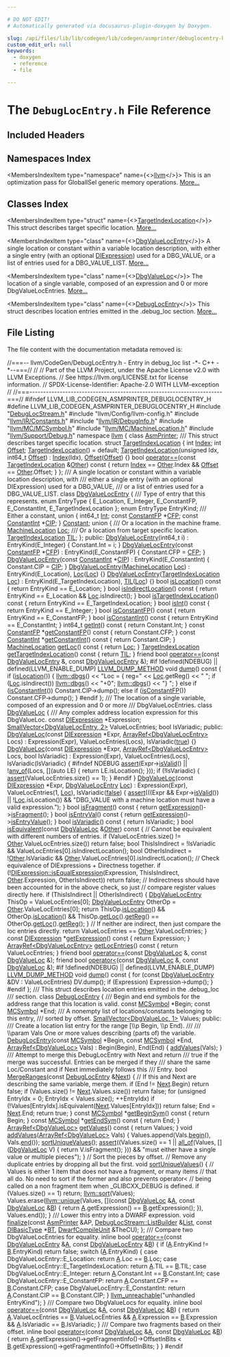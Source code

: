 ```yaml
---

# DO NOT EDIT!
# Automatically generated via docusaurus-plugin-doxygen by Doxygen.

slug: /api/files/lib/lib/codegen/lib/codegen/asmprinter/debuglocentry-h
custom_edit_url: null
keywords:
  - doxygen
  - reference
  - file

---
```





# The `DebugLocEntry.h` File Reference

<DoxygenPage pluginConfig={pluginConfig}>



## Included Headers

<IncludesList>
<IncludesListItem
  filePath="DebugLocStream.h"
  permalink="/docs/api/files/lib/lib/codegen/lib/codegen/asmprinter/debuglocstream-h"
  isLocal="true" />
<IncludesListItem
  filePath="llvm/Config/llvm-config.h"
  permalink=""
  isLocal="true" />
<IncludesListItem
  filePath="llvm/IR/Constants.h"
  permalink="/docs/api/files/include/include/llvm/include/llvm/ir/constants-h"
  isLocal="true" />
<IncludesListItem
  filePath="llvm/IR/DebugInfo.h"
  permalink="/docs/api/files/include/include/llvm/include/llvm/ir/debuginfo-h"
  isLocal="true" />
<IncludesListItem
  filePath="llvm/MC/MCSymbol.h"
  permalink="/docs/api/files/include/include/llvm/include/llvm/mc/mcsymbol-h"
  isLocal="true" />
<IncludesListItem
  filePath="llvm/MC/MachineLocation.h"
  permalink="/docs/api/files/include/include/llvm/include/llvm/mc/machinelocation-h"
  isLocal="true" />
<IncludesListItem
  filePath="llvm/Support/Debug.h"
  permalink="/docs/api/files/include/include/llvm/include/llvm/support/debug-h"
  isLocal="true" />
</IncludesList>

## Namespaces Index

<MembersIndex>

<MembersIndexItem
  type="namespace"
  name={<><a href="/docs/api/namespaces/llvm">llvm</a></>}>
This is an optimization pass for GlobalISel generic memory operations. <a href="/docs/api/namespaces/llvm/#details">More...</a>
</MembersIndexItem>

</MembersIndex>

## Classes Index

<MembersIndex>

<MembersIndexItem
  type="struct"
  name={<><a href="/docs/api/structs/llvm/targetindexlocation">TargetIndexLocation</a></>}>
This struct describes target specific location. <a href="/docs/api/structs/llvm/targetindexlocation/#details">More...</a>
</MembersIndexItem>

<MembersIndexItem
  type="class"
  name={<><a href="/docs/api/classes/llvm/dbgvaluelocentry">DbgValueLocEntry</a></>}>
A single location or constant within a variable location description, with either a single entry (with an optional <a href="/docs/api/classes/llvm/diexpression">DIExpression</a>) used for a DBG&#95;VALUE, or a list of entries used for a DBG&#95;VALUE&#95;LIST. <a href="/docs/api/classes/llvm/dbgvaluelocentry/#details">More...</a>
</MembersIndexItem>

<MembersIndexItem
  type="class"
  name={<><a href="/docs/api/classes/llvm/dbgvalueloc">DbgValueLoc</a></>}>
The location of a single variable, composed of an expression and 0 or more DbgValueLocEntries. <a href="/docs/api/classes/llvm/dbgvalueloc/#details">More...</a>
</MembersIndexItem>

<MembersIndexItem
  type="class"
  name={<><a href="/docs/api/classes/llvm/debuglocentry">DebugLocEntry</a></>}>
This struct describes location entries emitted in the .debug&#95;loc section. <a href="/docs/api/classes/llvm/debuglocentry/#details">More...</a>
</MembersIndexItem>

</MembersIndex>


## File Listing

The file content with the documentation metadata removed is:

<ProgramListing>

<Link id="l00001" /><CodeLine lineNumber="1"><span class="doxyHighlightComment">//===-- llvm/CodeGen/DebugLocEntry.h - Entry in debug&#95;loc list -&#42;- C++ -&#42;--===//</span></CodeLine>
<Link id="l00002" /><CodeLine lineNumber="2"><span class="doxyHighlightComment">//</span></CodeLine>
<Link id="l00003" /><CodeLine lineNumber="3"><span class="doxyHighlightComment">// Part of the LLVM Project, under the Apache License v2.0 with LLVM Exceptions.</span></CodeLine>
<Link id="l00004" /><CodeLine lineNumber="4"><span class="doxyHighlightComment">// See https://llvm.org/LICENSE.txt for license information.</span></CodeLine>
<Link id="l00005" /><CodeLine lineNumber="5"><span class="doxyHighlightComment">// SPDX-License-Identifier: Apache-2.0 WITH LLVM-exception</span></CodeLine>
<Link id="l00006" /><CodeLine lineNumber="6"><span class="doxyHighlightComment">//</span></CodeLine>
<Link id="l00007" /><CodeLine lineNumber="7"><span class="doxyHighlightComment">//===----------------------------------------------------------------------===//</span></CodeLine>
<Link id="l00008" /><CodeLine lineNumber="8"></CodeLine>
<Link id="l00009" /><CodeLine lineNumber="9"><span class="doxyHighlightPreprocessor">#ifndef LLVM&#95;LIB&#95;CODEGEN&#95;ASMPRINTER&#95;DEBUGLOCENTRY&#95;H</span></CodeLine>
<Link id="l00010" /><CodeLine lineNumber="10"><span class="doxyHighlightPreprocessor">#define LLVM&#95;LIB&#95;CODEGEN&#95;ASMPRINTER&#95;DEBUGLOCENTRY&#95;H</span></CodeLine>
<Link id="l00011" /><CodeLine lineNumber="11"></CodeLine>
<Link id="l00012" /><CodeLine lineNumber="12"><span class="doxyHighlightPreprocessor">#include &quot;<a href="/docs/api/files/lib/lib/codegen/lib/codegen/asmprinter/debuglocstream-h">DebugLocStream.h</a>&quot;</span></CodeLine>
<Link id="l00013" /><CodeLine lineNumber="13"><span class="doxyHighlightPreprocessor">#include &quot;llvm/Config/llvm-config.h&quot;</span></CodeLine>
<Link id="l00014" /><CodeLine lineNumber="14"><span class="doxyHighlightPreprocessor">#include &quot;<a href="/docs/api/files/include/include/llvm/include/llvm/ir/constants-h">llvm/IR/Constants.h</a>&quot;</span></CodeLine>
<Link id="l00015" /><CodeLine lineNumber="15"><span class="doxyHighlightPreprocessor">#include &quot;<a href="/docs/api/files/include/include/llvm/include/llvm/ir/debuginfo-h">llvm/IR/DebugInfo.h</a>&quot;</span></CodeLine>
<Link id="l00016" /><CodeLine lineNumber="16"><span class="doxyHighlightPreprocessor">#include &quot;<a href="/docs/api/files/include/include/llvm/include/llvm/mc/mcsymbol-h">llvm/MC/MCSymbol.h</a>&quot;</span></CodeLine>
<Link id="l00017" /><CodeLine lineNumber="17"><span class="doxyHighlightPreprocessor">#include &quot;<a href="/docs/api/files/include/include/llvm/include/llvm/mc/machinelocation-h">llvm/MC/MachineLocation.h</a>&quot;</span></CodeLine>
<Link id="l00018" /><CodeLine lineNumber="18"><span class="doxyHighlightPreprocessor">#include &quot;<a href="/docs/api/files/include/include/llvm/include/llvm/support/debug-h">llvm/Support/Debug.h</a>&quot;</span></CodeLine>
<Link id="l00019" /><CodeLine lineNumber="19"></CodeLine>
<Link id="l00020" /><CodeLine lineNumber="20"><span class="doxyHighlightKeyword">namespace </span><span class="doxyHighlight"><a href="/docs/api/namespaces/llvm">llvm</a> &#123;</span></CodeLine>
<Link id="l00021" /><CodeLine lineNumber="21"><span class="doxyHighlightKeyword">class </span><span class="doxyHighlight"><a href="/docs/api/classes/llvm/asmprinter">AsmPrinter</a>;</span></CodeLine>
<Link id="l00022" /><CodeLine lineNumber="22"></CodeLine>
<Link id="l00023" /><CodeLine lineNumber="23"><span class="doxyHighlightComment">/// This struct describes target specific location.</span></CodeLine>
<Link id="l00024" /><CodeLine lineNumber="24" lineLink="/docs/api/structs/llvm/targetindexlocation"><span class="doxyHighlightKeyword">struct </span><span class="doxyHighlight"><a href="/docs/api/structs/llvm/targetindexlocation/#a1ece7f50f6175feb22a9c4167bd600ff">TargetIndexLocation</a> &#123;</span></CodeLine>
<Link id="l00025" /><CodeLine lineNumber="25" lineLink="/docs/api/structs/llvm/targetindexlocation/#a8f69555597a2f0fc1b2ec6af2a0f0b85"><span class="doxyHighlight">  </span><span class="doxyHighlightKeywordType">int</span><span class="doxyHighlight"> <a href="/docs/api/structs/llvm/targetindexlocation/#a8f69555597a2f0fc1b2ec6af2a0f0b85">Index</a>;</span></CodeLine>
<Link id="l00026" /><CodeLine lineNumber="26" lineLink="/docs/api/structs/llvm/targetindexlocation/#aceadaf7f4828e0dd42122f91127779c7"><span class="doxyHighlight">  </span><span class="doxyHighlightKeywordType">int</span><span class="doxyHighlight"> <a href="/docs/api/structs/llvm/targetindexlocation/#aceadaf7f4828e0dd42122f91127779c7">Offset</a>;</span></CodeLine>
<Link id="l00027" /><CodeLine lineNumber="27"></CodeLine>
<Link id="l00028" /><CodeLine lineNumber="28" lineLink="/docs/api/structs/llvm/targetindexlocation/#a1ece7f50f6175feb22a9c4167bd600ff"><span class="doxyHighlight">  <a href="/docs/api/structs/llvm/targetindexlocation/#a1ece7f50f6175feb22a9c4167bd600ff">TargetIndexLocation</a>() = </span><span class="doxyHighlightKeywordFlow">default</span><span class="doxyHighlight">;</span></CodeLine>
<Link id="l00029" /><CodeLine lineNumber="29" lineLink="/docs/api/structs/llvm/targetindexlocation/#a852610bec3b4827479c29b55b43874c5"><span class="doxyHighlight">  <a href="/docs/api/structs/llvm/targetindexlocation/#a852610bec3b4827479c29b55b43874c5">TargetIndexLocation</a>(</span><span class="doxyHighlightKeywordType">unsigned</span><span class="doxyHighlight"> Idx, int64&#95;t <a href="/docs/api/structs/llvm/targetindexlocation/#aceadaf7f4828e0dd42122f91127779c7">Offset</a>)</span></CodeLine>
<Link id="l00030" /><CodeLine lineNumber="30"><span class="doxyHighlight">      : <a href="/docs/api/structs/llvm/targetindexlocation/#a8f69555597a2f0fc1b2ec6af2a0f0b85">Index</a>(Idx), <a href="/docs/api/structs/llvm/targetindexlocation/#aceadaf7f4828e0dd42122f91127779c7">Offset</a>(<a href="/docs/api/structs/llvm/targetindexlocation/#aceadaf7f4828e0dd42122f91127779c7">Offset</a>) &#123;&#125;</span></CodeLine>
<Link id="l00031" /><CodeLine lineNumber="31"></CodeLine>
<Link id="l00032" /><CodeLine lineNumber="32" lineLink="/docs/api/structs/llvm/targetindexlocation/#a3881c121f1ef65a0c6f75c21c4c9f8e0"><span class="doxyHighlight">  </span><span class="doxyHighlightKeywordType">bool</span><span class="doxyHighlight"> <a href="/docs/api/structs/llvm/targetindexlocation/#a3881c121f1ef65a0c6f75c21c4c9f8e0">operator==</a>(</span><span class="doxyHighlightKeyword">const</span><span class="doxyHighlight"> <a href="/docs/api/structs/llvm/targetindexlocation/#a1ece7f50f6175feb22a9c4167bd600ff">TargetIndexLocation</a> &amp;<a href="/docs/api/namespaces/llvm/#a9eb4f5b98b70ee4fab9614ed58282c1fa6311ae17c1ee52b36e68aaf4ad066387">Other</a>)</span><span class="doxyHighlightKeyword"> const </span><span class="doxyHighlight">&#123;</span></CodeLine>
<Link id="l00033" /><CodeLine lineNumber="33"><span class="doxyHighlight">    </span><span class="doxyHighlightKeywordFlow">return</span><span class="doxyHighlight"> <a href="/docs/api/structs/llvm/targetindexlocation/#a8f69555597a2f0fc1b2ec6af2a0f0b85">Index</a> == <a href="/docs/api/namespaces/llvm/#a9eb4f5b98b70ee4fab9614ed58282c1fa6311ae17c1ee52b36e68aaf4ad066387">Other</a>.Index &amp;&amp; <a href="/docs/api/structs/llvm/targetindexlocation/#aceadaf7f4828e0dd42122f91127779c7">Offset</a> == <a href="/docs/api/namespaces/llvm/#a9eb4f5b98b70ee4fab9614ed58282c1fa6311ae17c1ee52b36e68aaf4ad066387">Other</a>.Offset;</span></CodeLine>
<Link id="l00034" /><CodeLine lineNumber="34"><span class="doxyHighlight">  &#125;</span></CodeLine>
<Link id="l00035" /><CodeLine lineNumber="35"><span class="doxyHighlight">&#125;;</span></CodeLine>
<Link id="l00036" /><CodeLine lineNumber="36"></CodeLine>
<Link id="l00037" /><CodeLine lineNumber="37"><span class="doxyHighlightComment">/// A single location or constant within a variable location description, with</span></CodeLine>
<Link id="l00038" /><CodeLine lineNumber="38"><span class="doxyHighlightComment">/// either a single entry (with an optional DIExpression) used for a DBG&#95;VALUE,</span></CodeLine>
<Link id="l00039" /><CodeLine lineNumber="39"><span class="doxyHighlightComment">/// or a list of entries used for a DBG&#95;VALUE&#95;LIST.</span></CodeLine>
<Link id="l00040" /><CodeLine lineNumber="40" lineLink="/docs/api/classes/llvm/dbgvaluelocentry"><span class="doxyHighlightKeyword">class </span><span class="doxyHighlight"><a href="/docs/api/classes/llvm/dbgvaluelocentry/#a6f7054122edfc2db9e30692e42ec642c">DbgValueLocEntry</a> &#123;</span></CodeLine>
<Link id="l00041" /><CodeLine lineNumber="41"></CodeLine>
<Link id="l00042" /><CodeLine lineNumber="42"><span class="doxyHighlightComment">  /// Type of entry that this represents.</span></CodeLine>
<Link id="l00043" /><CodeLine lineNumber="43"><span class="doxyHighlight">  </span><span class="doxyHighlightKeyword">enum</span><span class="doxyHighlight"> EntryType &#123;</span></CodeLine>
<Link id="l00044" /><CodeLine lineNumber="44"><span class="doxyHighlight">    E&#95;Location,</span></CodeLine>
<Link id="l00045" /><CodeLine lineNumber="45"><span class="doxyHighlight">    E&#95;Integer,</span></CodeLine>
<Link id="l00046" /><CodeLine lineNumber="46"><span class="doxyHighlight">    E&#95;ConstantFP,</span></CodeLine>
<Link id="l00047" /><CodeLine lineNumber="47"><span class="doxyHighlight">    E&#95;ConstantInt,</span></CodeLine>
<Link id="l00048" /><CodeLine lineNumber="48"><span class="doxyHighlight">    E&#95;TargetIndexLocation</span></CodeLine>
<Link id="l00049" /><CodeLine lineNumber="49"><span class="doxyHighlight">  &#125;;</span></CodeLine>
<Link id="l00050" /><CodeLine lineNumber="50"><span class="doxyHighlight">  </span><span class="doxyHighlightKeyword">enum</span><span class="doxyHighlight"> EntryType EntryKind;</span></CodeLine>
<Link id="l00051" /><CodeLine lineNumber="51"></CodeLine>
<Link id="l00052" /><CodeLine lineNumber="52"><span class="doxyHighlightComment">  /// Either a constant,</span></CodeLine>
<Link id="l00053" /><CodeLine lineNumber="53"><span class="doxyHighlight">  </span><span class="doxyHighlightKeyword">union </span><span class="doxyHighlight">&#123;</span></CodeLine>
<Link id="l00054" /><CodeLine lineNumber="54" lineLink="/docs/api/classes/llvm/dbgvaluelocentry/#a629e089e3b0e8835e3fd2098e1f80ce0"><span class="doxyHighlight">    int64&#95;t <a href="/docs/api/classes/llvm/dbgvaluelocentry/#a629e089e3b0e8835e3fd2098e1f80ce0">Int</a>;</span></CodeLine>
<Link id="l00055" /><CodeLine lineNumber="55" lineLink="/docs/api/classes/llvm/dbgvaluelocentry/#aff7e779be50180be32ffa92fbac4ffd2"><span class="doxyHighlight">    </span><span class="doxyHighlightKeyword">const</span><span class="doxyHighlight"> <a href="/docs/api/classes/llvm/constantfp">ConstantFP</a> &#42;<a href="/docs/api/classes/llvm/dbgvaluelocentry/#aff7e779be50180be32ffa92fbac4ffd2">CFP</a>;</span></CodeLine>
<Link id="l00056" /><CodeLine lineNumber="56" lineLink="/docs/api/classes/llvm/dbgvaluelocentry/#a33c74be2884a3875264b4773ff5a4ca9"><span class="doxyHighlight">    </span><span class="doxyHighlightKeyword">const</span><span class="doxyHighlight"> <a href="/docs/api/classes/llvm/constantint">ConstantInt</a> &#42;<a href="/docs/api/classes/llvm/dbgvaluelocentry/#a33c74be2884a3875264b4773ff5a4ca9">CIP</a>;</span></CodeLine>
<Link id="l00057" /><CodeLine lineNumber="57"><span class="doxyHighlight">  &#125; <a href="/docs/api/classes/llvm/constant">Constant</a>;</span></CodeLine>
<Link id="l00058" /><CodeLine lineNumber="58"></CodeLine>
<Link id="l00059" /><CodeLine lineNumber="59"><span class="doxyHighlight">  </span><span class="doxyHighlightKeyword">union </span><span class="doxyHighlight">&#123;</span></CodeLine>
<Link id="l00060" /><CodeLine lineNumber="60"><span class="doxyHighlightComment">    /// Or a location in the machine frame.</span></CodeLine>
<Link id="l00061" /><CodeLine lineNumber="61" lineLink="/docs/api/classes/llvm/dbgvaluelocentry/#a241ab45b99f8935bf2419476c9ba4ed2"><span class="doxyHighlight">    <a href="/docs/api/classes/llvm/machinelocation">MachineLocation</a> <a href="/docs/api/classes/llvm/dbgvaluelocentry/#a241ab45b99f8935bf2419476c9ba4ed2">Loc</a>;</span></CodeLine>
<Link id="l00062" /><CodeLine lineNumber="62"><span class="doxyHighlightComment">    /// Or a location from target specific location.</span></CodeLine>
<Link id="l00063" /><CodeLine lineNumber="63" lineLink="/docs/api/classes/llvm/dbgvaluelocentry/#a82422008f1f34b14b8cde20c0ce9ac65"><span class="doxyHighlight">    <a href="/docs/api/structs/llvm/targetindexlocation">TargetIndexLocation</a> <a href="/docs/api/classes/llvm/dbgvaluelocentry/#a82422008f1f34b14b8cde20c0ce9ac65">TIL</a>;</span></CodeLine>
<Link id="l00064" /><CodeLine lineNumber="64"><span class="doxyHighlight">  &#125;;</span></CodeLine>
<Link id="l00065" /><CodeLine lineNumber="65"></CodeLine>
<Link id="l00066" /><CodeLine lineNumber="66"><span class="doxyHighlightKeyword">public</span><span class="doxyHighlight">:</span></CodeLine>
<Link id="l00067" /><CodeLine lineNumber="67" lineLink="/docs/api/classes/llvm/dbgvaluelocentry/#a6f7054122edfc2db9e30692e42ec642c"><span class="doxyHighlight">  <a href="/docs/api/classes/llvm/dbgvaluelocentry/#a6f7054122edfc2db9e30692e42ec642c">DbgValueLocEntry</a>(int64&#95;t i) : EntryKind(E&#95;Integer) &#123; Constant.Int = i; &#125;</span></CodeLine>
<Link id="l00068" /><CodeLine lineNumber="68" lineLink="/docs/api/classes/llvm/dbgvaluelocentry/#a1bc6b2aca9cb3942687e592e31649e98"><span class="doxyHighlight">  <a href="/docs/api/classes/llvm/dbgvaluelocentry/#a1bc6b2aca9cb3942687e592e31649e98">DbgValueLocEntry</a>(</span><span class="doxyHighlightKeyword">const</span><span class="doxyHighlight"> <a href="/docs/api/classes/llvm/constantfp">ConstantFP</a> &#42;<a href="/docs/api/classes/llvm/dbgvaluelocentry/#aff7e779be50180be32ffa92fbac4ffd2">CFP</a>) : EntryKind(E&#95;ConstantFP) &#123;</span></CodeLine>
<Link id="l00069" /><CodeLine lineNumber="69"><span class="doxyHighlight">    Constant.CFP = <a href="/docs/api/classes/llvm/dbgvaluelocentry/#aff7e779be50180be32ffa92fbac4ffd2">CFP</a>;</span></CodeLine>
<Link id="l00070" /><CodeLine lineNumber="70"><span class="doxyHighlight">  &#125;</span></CodeLine>
<Link id="l00071" /><CodeLine lineNumber="71" lineLink="/docs/api/classes/llvm/dbgvaluelocentry/#ad46bf6993fc7d622f9b42c109623d670"><span class="doxyHighlight">  <a href="/docs/api/classes/llvm/dbgvaluelocentry/#ad46bf6993fc7d622f9b42c109623d670">DbgValueLocEntry</a>(</span><span class="doxyHighlightKeyword">const</span><span class="doxyHighlight"> <a href="/docs/api/classes/llvm/constantint">ConstantInt</a> &#42;<a href="/docs/api/classes/llvm/dbgvaluelocentry/#a33c74be2884a3875264b4773ff5a4ca9">CIP</a>) : EntryKind(E&#95;ConstantInt) &#123;</span></CodeLine>
<Link id="l00072" /><CodeLine lineNumber="72"><span class="doxyHighlight">    Constant.CIP = <a href="/docs/api/classes/llvm/dbgvaluelocentry/#a33c74be2884a3875264b4773ff5a4ca9">CIP</a>;</span></CodeLine>
<Link id="l00073" /><CodeLine lineNumber="73"><span class="doxyHighlight">  &#125;</span></CodeLine>
<Link id="l00074" /><CodeLine lineNumber="74" lineLink="/docs/api/classes/llvm/dbgvaluelocentry/#a6be2ef82ac9b1217d94c7a425450c5c8"><span class="doxyHighlight">  <a href="/docs/api/classes/llvm/dbgvaluelocentry/#a6be2ef82ac9b1217d94c7a425450c5c8">DbgValueLocEntry</a>(<a href="/docs/api/classes/llvm/machinelocation">MachineLocation</a> <a href="/docs/api/classes/llvm/dbgvaluelocentry/#a241ab45b99f8935bf2419476c9ba4ed2">Loc</a>) : EntryKind(E&#95;Location), <a href="/docs/api/classes/llvm/dbgvaluelocentry/#a241ab45b99f8935bf2419476c9ba4ed2">Loc</a>(<a href="/docs/api/classes/llvm/dbgvaluelocentry/#a241ab45b99f8935bf2419476c9ba4ed2">Loc</a>) &#123;&#125;</span></CodeLine>
<Link id="l00075" /><CodeLine lineNumber="75" lineLink="/docs/api/classes/llvm/dbgvaluelocentry/#af63694d856e119299ad4108742ebae78"><span class="doxyHighlight">  <a href="/docs/api/classes/llvm/dbgvaluelocentry/#af63694d856e119299ad4108742ebae78">DbgValueLocEntry</a>(<a href="/docs/api/structs/llvm/targetindexlocation">TargetIndexLocation</a> <a href="/docs/api/classes/llvm/dbgvaluelocentry/#a241ab45b99f8935bf2419476c9ba4ed2">Loc</a>)</span></CodeLine>
<Link id="l00076" /><CodeLine lineNumber="76"><span class="doxyHighlight">      : EntryKind(E&#95;TargetIndexLocation), <a href="/docs/api/classes/llvm/dbgvaluelocentry/#a82422008f1f34b14b8cde20c0ce9ac65">TIL</a>(<a href="/docs/api/classes/llvm/dbgvaluelocentry/#a241ab45b99f8935bf2419476c9ba4ed2">Loc</a>) &#123;&#125;</span></CodeLine>
<Link id="l00077" /><CodeLine lineNumber="77"></CodeLine>
<Link id="l00078" /><CodeLine lineNumber="78" lineLink="/docs/api/classes/llvm/dbgvaluelocentry/#a8f6f7d65bd25e641c04243271b4aff73"><span class="doxyHighlight">  </span><span class="doxyHighlightKeywordType">bool</span><span class="doxyHighlight"> <a href="/docs/api/classes/llvm/dbgvaluelocentry/#a8f6f7d65bd25e641c04243271b4aff73">isLocation</a>()</span><span class="doxyHighlightKeyword"> const </span><span class="doxyHighlight">&#123; </span><span class="doxyHighlightKeywordFlow">return</span><span class="doxyHighlight"> EntryKind == E&#95;Location; &#125;</span></CodeLine>
<Link id="l00079" /><CodeLine lineNumber="79" lineLink="/docs/api/classes/llvm/dbgvaluelocentry/#a97b46163f5073226d89e3d79d6e6d01a"><span class="doxyHighlight">  </span><span class="doxyHighlightKeywordType">bool</span><span class="doxyHighlight"> <a href="/docs/api/classes/llvm/dbgvaluelocentry/#a97b46163f5073226d89e3d79d6e6d01a">isIndirectLocation</a>()</span><span class="doxyHighlightKeyword"> const </span><span class="doxyHighlight">&#123;</span></CodeLine>
<Link id="l00080" /><CodeLine lineNumber="80"><span class="doxyHighlight">    </span><span class="doxyHighlightKeywordFlow">return</span><span class="doxyHighlight"> EntryKind == E&#95;Location &amp;&amp; <a href="/docs/api/classes/llvm/dbgvaluelocentry/#a241ab45b99f8935bf2419476c9ba4ed2">Loc</a>.isIndirect();</span></CodeLine>
<Link id="l00081" /><CodeLine lineNumber="81"><span class="doxyHighlight">  &#125;</span></CodeLine>
<Link id="l00082" /><CodeLine lineNumber="82" lineLink="/docs/api/classes/llvm/dbgvaluelocentry/#abbcca8de17c37b780668210be5dc44ae"><span class="doxyHighlight">  </span><span class="doxyHighlightKeywordType">bool</span><span class="doxyHighlight"> <a href="/docs/api/classes/llvm/dbgvaluelocentry/#abbcca8de17c37b780668210be5dc44ae">isTargetIndexLocation</a>()</span><span class="doxyHighlightKeyword"> const </span><span class="doxyHighlight">&#123;</span></CodeLine>
<Link id="l00083" /><CodeLine lineNumber="83"><span class="doxyHighlight">    </span><span class="doxyHighlightKeywordFlow">return</span><span class="doxyHighlight"> EntryKind == E&#95;TargetIndexLocation;</span></CodeLine>
<Link id="l00084" /><CodeLine lineNumber="84"><span class="doxyHighlight">  &#125;</span></CodeLine>
<Link id="l00085" /><CodeLine lineNumber="85" lineLink="/docs/api/classes/llvm/dbgvaluelocentry/#a4994e73b5a7e18715e6eab74b140a827"><span class="doxyHighlight">  </span><span class="doxyHighlightKeywordType">bool</span><span class="doxyHighlight"> <a href="/docs/api/classes/llvm/dbgvaluelocentry/#a4994e73b5a7e18715e6eab74b140a827">isInt</a>()</span><span class="doxyHighlightKeyword"> const </span><span class="doxyHighlight">&#123; </span><span class="doxyHighlightKeywordFlow">return</span><span class="doxyHighlight"> EntryKind == E&#95;Integer; &#125;</span></CodeLine>
<Link id="l00086" /><CodeLine lineNumber="86" lineLink="/docs/api/classes/llvm/dbgvaluelocentry/#a5cda313412468a4b7f820229fad30e88"><span class="doxyHighlight">  </span><span class="doxyHighlightKeywordType">bool</span><span class="doxyHighlight"> <a href="/docs/api/classes/llvm/dbgvaluelocentry/#a5cda313412468a4b7f820229fad30e88">isConstantFP</a>()</span><span class="doxyHighlightKeyword"> const </span><span class="doxyHighlight">&#123; </span><span class="doxyHighlightKeywordFlow">return</span><span class="doxyHighlight"> EntryKind == E&#95;ConstantFP; &#125;</span></CodeLine>
<Link id="l00087" /><CodeLine lineNumber="87" lineLink="/docs/api/classes/llvm/dbgvaluelocentry/#a7684b012fe30ece9cf61c0bde5374ae8"><span class="doxyHighlight">  </span><span class="doxyHighlightKeywordType">bool</span><span class="doxyHighlight"> <a href="/docs/api/classes/llvm/dbgvaluelocentry/#a7684b012fe30ece9cf61c0bde5374ae8">isConstantInt</a>()</span><span class="doxyHighlightKeyword"> const </span><span class="doxyHighlight">&#123; </span><span class="doxyHighlightKeywordFlow">return</span><span class="doxyHighlight"> EntryKind == E&#95;ConstantInt; &#125;</span></CodeLine>
<Link id="l00088" /><CodeLine lineNumber="88" lineLink="/docs/api/classes/llvm/dbgvaluelocentry/#a508a1ab9fb7d2e3e141485ed524603e3"><span class="doxyHighlight">  int64&#95;t <a href="/docs/api/classes/llvm/dbgvaluelocentry/#a508a1ab9fb7d2e3e141485ed524603e3">getInt</a>()</span><span class="doxyHighlightKeyword"> const </span><span class="doxyHighlight">&#123; </span><span class="doxyHighlightKeywordFlow">return</span><span class="doxyHighlight"> Constant.Int; &#125;</span></CodeLine>
<Link id="l00089" /><CodeLine lineNumber="89" lineLink="/docs/api/classes/llvm/dbgvaluelocentry/#a4f8f3fe9089e478dc82393df6ef0e1f6"><span class="doxyHighlight">  </span><span class="doxyHighlightKeyword">const</span><span class="doxyHighlight"> <a href="/docs/api/classes/llvm/constantfp">ConstantFP</a> &#42;<a href="/docs/api/classes/llvm/dbgvaluelocentry/#a4f8f3fe9089e478dc82393df6ef0e1f6">getConstantFP</a>()</span><span class="doxyHighlightKeyword"> const </span><span class="doxyHighlight">&#123; </span><span class="doxyHighlightKeywordFlow">return</span><span class="doxyHighlight"> Constant.CFP; &#125;</span></CodeLine>
<Link id="l00090" /><CodeLine lineNumber="90" lineLink="/docs/api/classes/llvm/dbgvaluelocentry/#a9be550b6beb7b3395d1685e56121a27c"><span class="doxyHighlight">  </span><span class="doxyHighlightKeyword">const</span><span class="doxyHighlight"> <a href="/docs/api/classes/llvm/constantint">ConstantInt</a> &#42;<a href="/docs/api/classes/llvm/dbgvaluelocentry/#a9be550b6beb7b3395d1685e56121a27c">getConstantInt</a>()</span><span class="doxyHighlightKeyword"> const </span><span class="doxyHighlight">&#123; </span><span class="doxyHighlightKeywordFlow">return</span><span class="doxyHighlight"> Constant.CIP; &#125;</span></CodeLine>
<Link id="l00091" /><CodeLine lineNumber="91" lineLink="/docs/api/classes/llvm/dbgvaluelocentry/#accea2636d97067c0cf09875b615e698d"><span class="doxyHighlight">  <a href="/docs/api/classes/llvm/machinelocation">MachineLocation</a> <a href="/docs/api/classes/llvm/dbgvaluelocentry/#accea2636d97067c0cf09875b615e698d">getLoc</a>()</span><span class="doxyHighlightKeyword"> const </span><span class="doxyHighlight">&#123; </span><span class="doxyHighlightKeywordFlow">return</span><span class="doxyHighlight"> <a href="/docs/api/classes/llvm/dbgvaluelocentry/#a241ab45b99f8935bf2419476c9ba4ed2">Loc</a>; &#125;</span></CodeLine>
<Link id="l00092" /><CodeLine lineNumber="92" lineLink="/docs/api/classes/llvm/dbgvaluelocentry/#a21ea523fbf4f06ba82abf331fd6cb3b3"><span class="doxyHighlight">  <a href="/docs/api/structs/llvm/targetindexlocation">TargetIndexLocation</a> <a href="/docs/api/classes/llvm/dbgvaluelocentry/#a21ea523fbf4f06ba82abf331fd6cb3b3">getTargetIndexLocation</a>()</span><span class="doxyHighlightKeyword"> const </span><span class="doxyHighlight">&#123; </span><span class="doxyHighlightKeywordFlow">return</span><span class="doxyHighlight"> <a href="/docs/api/classes/llvm/dbgvaluelocentry/#a82422008f1f34b14b8cde20c0ce9ac65">TIL</a>; &#125;</span></CodeLine>
<Link id="l00093" /><CodeLine lineNumber="93"><span class="doxyHighlight">  </span><span class="doxyHighlightKeyword">friend</span><span class="doxyHighlight"> </span><span class="doxyHighlightKeywordType">bool</span><span class="doxyHighlight"> <a href="/docs/api/classes/llvm/dbgvaluelocentry/#a5158ac15e6015295f8861143288c4ad5">operator==</a>(</span><span class="doxyHighlightKeyword">const</span><span class="doxyHighlight"> <a href="/docs/api/classes/llvm/dbgvaluelocentry">DbgValueLocEntry</a> &amp;, </span><span class="doxyHighlightKeyword">const</span><span class="doxyHighlight"> <a href="/docs/api/classes/llvm/dbgvaluelocentry">DbgValueLocEntry</a> &amp;);</span></CodeLine>
<Link id="l00094" /><CodeLine lineNumber="94"><span class="doxyHighlightPreprocessor">#if !defined(NDEBUG) || defined(LLVM&#95;ENABLE&#95;DUMP)</span></CodeLine>
<Link id="l00095" /><CodeLine lineNumber="95" lineLink="/docs/api/classes/llvm/dbgvaluelocentry/#ab45f19cc70d2f6377ac00b95472d762f"><span class="doxyHighlight">  <a href="/docs/api/files/include/include/llvm/include/llvm/support/compiler-h/#aa863693eef567397d9c292da5bf22d34">LLVM&#95;DUMP&#95;METHOD</a> </span><span class="doxyHighlightKeywordType">void</span><span class="doxyHighlight"> <a href="/docs/api/classes/llvm/dbgvaluelocentry/#ab45f19cc70d2f6377ac00b95472d762f">dump</a>()</span><span class="doxyHighlightKeyword"> const </span><span class="doxyHighlight">&#123;</span></CodeLine>
<Link id="l00096" /><CodeLine lineNumber="96"><span class="doxyHighlight">    </span><span class="doxyHighlightKeywordFlow">if</span><span class="doxyHighlight"> (<a href="/docs/api/classes/llvm/dbgvaluelocentry/#a8f6f7d65bd25e641c04243271b4aff73">isLocation</a>()) &#123;</span></CodeLine>
<Link id="l00097" /><CodeLine lineNumber="97"><span class="doxyHighlight">      <a href="/docs/api/namespaces/llvm/#a7c46c742c31be54870e2038048e6b391">llvm::dbgs</a>() &lt;&lt; </span><span class="doxyHighlightStringLiteral">&quot;Loc = &#123; reg=&quot;</span><span class="doxyHighlight"> &lt;&lt; <a href="/docs/api/classes/llvm/dbgvaluelocentry/#a241ab45b99f8935bf2419476c9ba4ed2">Loc</a>.getReg() &lt;&lt; </span><span class="doxyHighlightStringLiteral">&quot; &quot;</span><span class="doxyHighlight">;</span></CodeLine>
<Link id="l00098" /><CodeLine lineNumber="98"><span class="doxyHighlight">      </span><span class="doxyHighlightKeywordFlow">if</span><span class="doxyHighlight"> (<a href="/docs/api/classes/llvm/dbgvaluelocentry/#a241ab45b99f8935bf2419476c9ba4ed2">Loc</a>.isIndirect())</span></CodeLine>
<Link id="l00099" /><CodeLine lineNumber="99"><span class="doxyHighlight">        <a href="/docs/api/namespaces/llvm/#a7c46c742c31be54870e2038048e6b391">llvm::dbgs</a>() &lt;&lt; </span><span class="doxyHighlightStringLiteral">&quot;+0&quot;</span><span class="doxyHighlight">;</span></CodeLine>
<Link id="l00100" /><CodeLine lineNumber="100"><span class="doxyHighlight">      <a href="/docs/api/namespaces/llvm/#a7c46c742c31be54870e2038048e6b391">llvm::dbgs</a>() &lt;&lt; </span><span class="doxyHighlightStringLiteral">&quot;&#125; &quot;</span><span class="doxyHighlight">;</span></CodeLine>
<Link id="l00101" /><CodeLine lineNumber="101"><span class="doxyHighlight">    &#125; </span><span class="doxyHighlightKeywordFlow">else</span><span class="doxyHighlight"> </span><span class="doxyHighlightKeywordFlow">if</span><span class="doxyHighlight"> (<a href="/docs/api/classes/llvm/dbgvaluelocentry/#a7684b012fe30ece9cf61c0bde5374ae8">isConstantInt</a>())</span></CodeLine>
<Link id="l00102" /><CodeLine lineNumber="102"><span class="doxyHighlight">      Constant.CIP-&gt;dump();</span></CodeLine>
<Link id="l00103" /><CodeLine lineNumber="103"><span class="doxyHighlight">    </span><span class="doxyHighlightKeywordFlow">else</span><span class="doxyHighlight"> </span><span class="doxyHighlightKeywordFlow">if</span><span class="doxyHighlight"> (<a href="/docs/api/classes/llvm/dbgvaluelocentry/#a5cda313412468a4b7f820229fad30e88">isConstantFP</a>())</span></CodeLine>
<Link id="l00104" /><CodeLine lineNumber="104"><span class="doxyHighlight">      Constant.CFP-&gt;dump();</span></CodeLine>
<Link id="l00105" /><CodeLine lineNumber="105"><span class="doxyHighlight">  &#125;</span></CodeLine>
<Link id="l00106" /><CodeLine lineNumber="106"><span class="doxyHighlightPreprocessor">#endif</span></CodeLine>
<Link id="l00107" /><CodeLine lineNumber="107"><span class="doxyHighlight">&#125;;</span></CodeLine>
<Link id="l00108" /><CodeLine lineNumber="108"></CodeLine>
<Link id="l00109" /><CodeLine lineNumber="109"><span class="doxyHighlightComment">/// The location of a single variable, composed of an expression and 0 or more</span></CodeLine>
<Link id="l00110" /><CodeLine lineNumber="110"><span class="doxyHighlightComment">/// DbgValueLocEntries.</span></CodeLine>
<Link id="l00111" /><CodeLine lineNumber="111" lineLink="/docs/api/classes/llvm/dbgvalueloc"><span class="doxyHighlightKeyword">class </span><span class="doxyHighlight"><a href="/docs/api/classes/llvm/dbgvalueloc/#a4984f5b9bd958ecd81e6434f02d1177b">DbgValueLoc</a> &#123;</span></CodeLine>
<Link id="l00112" /><CodeLine lineNumber="112"><span class="doxyHighlightComment">  /// Any complex address location expression for this DbgValueLoc.</span></CodeLine>
<Link id="l00113" /><CodeLine lineNumber="113"><span class="doxyHighlight">  </span><span class="doxyHighlightKeyword">const</span><span class="doxyHighlight"> <a href="/docs/api/classes/llvm/diexpression">DIExpression</a> &#42;Expression;</span></CodeLine>
<Link id="l00114" /><CodeLine lineNumber="114"></CodeLine>
<Link id="l00115" /><CodeLine lineNumber="115"><span class="doxyHighlight">  <a href="/docs/api/classes/llvm/smallvector">SmallVector&lt;DbgValueLocEntry, 2&gt;</a> ValueLocEntries;</span></CodeLine>
<Link id="l00116" /><CodeLine lineNumber="116"></CodeLine>
<Link id="l00117" /><CodeLine lineNumber="117"><span class="doxyHighlight">  </span><span class="doxyHighlightKeywordType">bool</span><span class="doxyHighlight"> IsVariadic;</span></CodeLine>
<Link id="l00118" /><CodeLine lineNumber="118"></CodeLine>
<Link id="l00119" /><CodeLine lineNumber="119"><span class="doxyHighlightKeyword">public</span><span class="doxyHighlight">:</span></CodeLine>
<Link id="l00120" /><CodeLine lineNumber="120" lineLink="/docs/api/classes/llvm/dbgvalueloc/#a4984f5b9bd958ecd81e6434f02d1177b"><span class="doxyHighlight">  <a href="/docs/api/classes/llvm/dbgvalueloc/#a4984f5b9bd958ecd81e6434f02d1177b">DbgValueLoc</a>(</span><span class="doxyHighlightKeyword">const</span><span class="doxyHighlight"> <a href="/docs/api/classes/llvm/diexpression">DIExpression</a> &#42;Expr, <a href="/docs/api/classes/llvm/arrayref">ArrayRef&lt;DbgValueLocEntry&gt;</a> Locs)</span></CodeLine>
<Link id="l00121" /><CodeLine lineNumber="121"><span class="doxyHighlight">      : Expression(Expr), ValueLocEntries(Locs), IsVariadic(<a href="/docs/api/files/lib/lib/analysis/basicaliasanalysis-cpp/#af6d5cafbdfc5313e65d990120021a3ec">true</a>) &#123;&#125;</span></CodeLine>
<Link id="l00122" /><CodeLine lineNumber="122"></CodeLine>
<Link id="l00123" /><CodeLine lineNumber="123" lineLink="/docs/api/classes/llvm/dbgvalueloc/#a0b4a6d1648810ee79adb140ecfcd313c"><span class="doxyHighlight">  <a href="/docs/api/classes/llvm/dbgvalueloc/#a0b4a6d1648810ee79adb140ecfcd313c">DbgValueLoc</a>(</span><span class="doxyHighlightKeyword">const</span><span class="doxyHighlight"> <a href="/docs/api/classes/llvm/diexpression">DIExpression</a> &#42;Expr, <a href="/docs/api/classes/llvm/arrayref">ArrayRef&lt;DbgValueLocEntry&gt;</a> Locs,</span></CodeLine>
<Link id="l00124" /><CodeLine lineNumber="124"><span class="doxyHighlight">              </span><span class="doxyHighlightKeywordType">bool</span><span class="doxyHighlight"> IsVariadic)</span></CodeLine>
<Link id="l00125" /><CodeLine lineNumber="125"><span class="doxyHighlight">      : Expression(Expr), ValueLocEntries(Locs), IsVariadic(IsVariadic) &#123;</span></CodeLine>
<Link id="l00126" /><CodeLine lineNumber="126"><span class="doxyHighlightPreprocessor">#ifndef NDEBUG</span></CodeLine>
<Link id="l00127" /><CodeLine lineNumber="127"><span class="doxyHighlight">    <a href="/docs/api/files/lib/lib/target/lib/target/amdgpu/silowercontrolflow-cpp/#a4868c5d81c5ccc98c47aeab6244346a0">assert</a>(Expr-&gt;<a href="/docs/api/classes/llvm/diexpression/#ad63287a310a4434048a6ee1abeea261e">isValid</a>() ||</span></CodeLine>
<Link id="l00128" /><CodeLine lineNumber="128"><span class="doxyHighlight">           !<a href="/docs/api/namespaces/llvm/#a61d13d6824ec46c31260a4fd0997eda0">any&#95;of</a>(Locs, &#91;&#93;(</span><span class="doxyHighlightKeyword">auto</span><span class="doxyHighlight"> LE) &#123; </span><span class="doxyHighlightKeywordFlow">return</span><span class="doxyHighlight"> LE.isLocation(); &#125;));</span></CodeLine>
<Link id="l00129" /><CodeLine lineNumber="129"><span class="doxyHighlight">    </span><span class="doxyHighlightKeywordFlow">if</span><span class="doxyHighlight"> (!IsVariadic) &#123;</span></CodeLine>
<Link id="l00130" /><CodeLine lineNumber="130"><span class="doxyHighlight">      <a href="/docs/api/files/lib/lib/target/lib/target/amdgpu/silowercontrolflow-cpp/#a4868c5d81c5ccc98c47aeab6244346a0">assert</a>(ValueLocEntries.size() == 1);</span></CodeLine>
<Link id="l00131" /><CodeLine lineNumber="131"><span class="doxyHighlight">    &#125;</span></CodeLine>
<Link id="l00132" /><CodeLine lineNumber="132"><span class="doxyHighlightPreprocessor">#endif</span></CodeLine>
<Link id="l00133" /><CodeLine lineNumber="133"><span class="doxyHighlight">  &#125;</span></CodeLine>
<Link id="l00134" /><CodeLine lineNumber="134"></CodeLine>
<Link id="l00135" /><CodeLine lineNumber="135" lineLink="/docs/api/classes/llvm/dbgvalueloc/#a08070666eb69541a696eb1212b19ddc5"><span class="doxyHighlight">  <a href="/docs/api/classes/llvm/dbgvalueloc/#a08070666eb69541a696eb1212b19ddc5">DbgValueLoc</a>(</span><span class="doxyHighlightKeyword">const</span><span class="doxyHighlight"> <a href="/docs/api/classes/llvm/diexpression">DIExpression</a> &#42;Expr, <a href="/docs/api/classes/llvm/dbgvaluelocentry">DbgValueLocEntry</a> <a href="/docs/api/namespaces/llvm/loc">Loc</a>)</span></CodeLine>
<Link id="l00136" /><CodeLine lineNumber="136"><span class="doxyHighlight">      : Expression(Expr), ValueLocEntries(1, <a href="/docs/api/namespaces/llvm/loc">Loc</a>), IsVariadic(<a href="/docs/api/namespaces/false">false</a>) &#123;</span></CodeLine>
<Link id="l00137" /><CodeLine lineNumber="137"><span class="doxyHighlight">    <a href="/docs/api/files/lib/lib/target/lib/target/amdgpu/silowercontrolflow-cpp/#a4868c5d81c5ccc98c47aeab6244346a0">assert</a>(((Expr &amp;&amp; Expr-&gt;<a href="/docs/api/classes/llvm/diexpression/#ad63287a310a4434048a6ee1abeea261e">isValid</a>()) || !<a href="/docs/api/namespaces/llvm/loc">Loc</a>.isLocation()) &amp;&amp;</span></CodeLine>
<Link id="l00138" /><CodeLine lineNumber="138"><span class="doxyHighlight">           </span><span class="doxyHighlightStringLiteral">&quot;DBG&#95;VALUE with a machine location must have a valid expression.&quot;</span><span class="doxyHighlight">);</span></CodeLine>
<Link id="l00139" /><CodeLine lineNumber="139"><span class="doxyHighlight">  &#125;</span></CodeLine>
<Link id="l00140" /><CodeLine lineNumber="140"></CodeLine>
<Link id="l00141" /><CodeLine lineNumber="141" lineLink="/docs/api/classes/llvm/dbgvalueloc/#ad27639d6dc295ea60a4f792cac90b1df"><span class="doxyHighlight">  </span><span class="doxyHighlightKeywordType">bool</span><span class="doxyHighlight"> <a href="/docs/api/classes/llvm/dbgvalueloc/#ad27639d6dc295ea60a4f792cac90b1df">isFragment</a>()</span><span class="doxyHighlightKeyword"> const </span><span class="doxyHighlight">&#123; </span><span class="doxyHighlightKeywordFlow">return</span><span class="doxyHighlight"> <a href="/docs/api/classes/llvm/dbgvalueloc/#a832d575b1c93842a3eea14f95113f49c">getExpression</a>()-&gt;<a href="/docs/api/classes/llvm/diexpression/#a09cb593dee41c8fc24828091be9f992f">isFragment</a>(); &#125;</span></CodeLine>
<Link id="l00142" /><CodeLine lineNumber="142" lineLink="/docs/api/classes/llvm/dbgvalueloc/#af3a1ee026c3f78840848dd5fa9d071ee"><span class="doxyHighlight">  </span><span class="doxyHighlightKeywordType">bool</span><span class="doxyHighlight"> <a href="/docs/api/classes/llvm/dbgvalueloc/#af3a1ee026c3f78840848dd5fa9d071ee">isEntryVal</a>()</span><span class="doxyHighlightKeyword"> const </span><span class="doxyHighlight">&#123; </span><span class="doxyHighlightKeywordFlow">return</span><span class="doxyHighlight"> <a href="/docs/api/classes/llvm/dbgvalueloc/#a832d575b1c93842a3eea14f95113f49c">getExpression</a>()-&gt;<a href="/docs/api/classes/llvm/diexpression/#a012168d44e49d5120cf8919cd096fd3b">isEntryValue</a>(); &#125;</span></CodeLine>
<Link id="l00143" /><CodeLine lineNumber="143" lineLink="/docs/api/classes/llvm/dbgvalueloc/#ae10c6b5697650c241ebe021a7573bbe9"><span class="doxyHighlight">  </span><span class="doxyHighlightKeywordType">bool</span><span class="doxyHighlight"> <a href="/docs/api/classes/llvm/dbgvalueloc/#ae10c6b5697650c241ebe021a7573bbe9">isVariadic</a>()</span><span class="doxyHighlightKeyword"> const </span><span class="doxyHighlight">&#123; </span><span class="doxyHighlightKeywordFlow">return</span><span class="doxyHighlight"> IsVariadic; &#125;</span></CodeLine>
<Link id="l00144" /><CodeLine lineNumber="144" lineLink="/docs/api/classes/llvm/dbgvalueloc/#aed9e2c87c90de2626b7e97f055a36067"><span class="doxyHighlight">  </span><span class="doxyHighlightKeywordType">bool</span><span class="doxyHighlight"> <a href="/docs/api/classes/llvm/dbgvalueloc/#aed9e2c87c90de2626b7e97f055a36067">isEquivalent</a>(</span><span class="doxyHighlightKeyword">const</span><span class="doxyHighlight"> <a href="/docs/api/classes/llvm/dbgvalueloc/#a4984f5b9bd958ecd81e6434f02d1177b">DbgValueLoc</a> &amp;<a href="/docs/api/namespaces/llvm/#a9eb4f5b98b70ee4fab9614ed58282c1fa6311ae17c1ee52b36e68aaf4ad066387">Other</a>)</span><span class="doxyHighlightKeyword"> const </span><span class="doxyHighlight">&#123;</span></CodeLine>
<Link id="l00145" /><CodeLine lineNumber="145"><span class="doxyHighlight">    </span><span class="doxyHighlightComment">// Cannot be equivalent with different numbers of entries.</span></CodeLine>
<Link id="l00146" /><CodeLine lineNumber="146"><span class="doxyHighlight">    </span><span class="doxyHighlightKeywordFlow">if</span><span class="doxyHighlight"> (ValueLocEntries.size() != <a href="/docs/api/namespaces/llvm/#a9eb4f5b98b70ee4fab9614ed58282c1fa6311ae17c1ee52b36e68aaf4ad066387">Other</a>.ValueLocEntries.size())</span></CodeLine>
<Link id="l00147" /><CodeLine lineNumber="147"><span class="doxyHighlight">      </span><span class="doxyHighlightKeywordFlow">return</span><span class="doxyHighlight"> </span><span class="doxyHighlightKeyword">false</span><span class="doxyHighlight">;</span></CodeLine>
<Link id="l00148" /><CodeLine lineNumber="148"><span class="doxyHighlight">    </span><span class="doxyHighlightKeywordType">bool</span><span class="doxyHighlight"> ThisIsIndirect =</span></CodeLine>
<Link id="l00149" /><CodeLine lineNumber="149"><span class="doxyHighlight">        !IsVariadic &amp;&amp; ValueLocEntries&#91;0&#93;.isIndirectLocation();</span></CodeLine>
<Link id="l00150" /><CodeLine lineNumber="150"><span class="doxyHighlight">    </span><span class="doxyHighlightKeywordType">bool</span><span class="doxyHighlight"> OtherIsIndirect =</span></CodeLine>
<Link id="l00151" /><CodeLine lineNumber="151"><span class="doxyHighlight">        !<a href="/docs/api/namespaces/llvm/#a9eb4f5b98b70ee4fab9614ed58282c1fa6311ae17c1ee52b36e68aaf4ad066387">Other</a>.IsVariadic &amp;&amp; <a href="/docs/api/namespaces/llvm/#a9eb4f5b98b70ee4fab9614ed58282c1fa6311ae17c1ee52b36e68aaf4ad066387">Other</a>.ValueLocEntries&#91;0&#93;.isIndirectLocation();</span></CodeLine>
<Link id="l00152" /><CodeLine lineNumber="152"><span class="doxyHighlight">    </span><span class="doxyHighlightComment">// Check equivalence of DIExpressions + Directness together.</span></CodeLine>
<Link id="l00153" /><CodeLine lineNumber="153"><span class="doxyHighlight">    </span><span class="doxyHighlightKeywordFlow">if</span><span class="doxyHighlight"> (!<a href="/docs/api/classes/llvm/diexpression/#a3e2210b0af48ac382a4986510d1406bc">DIExpression::isEqualExpression</a>(Expression, ThisIsIndirect,</span></CodeLine>
<Link id="l00154" /><CodeLine lineNumber="154"><span class="doxyHighlight">                                         <a href="/docs/api/namespaces/llvm/#a9eb4f5b98b70ee4fab9614ed58282c1fa6311ae17c1ee52b36e68aaf4ad066387">Other</a>.Expression, OtherIsIndirect))</span></CodeLine>
<Link id="l00155" /><CodeLine lineNumber="155"><span class="doxyHighlight">      </span><span class="doxyHighlightKeywordFlow">return</span><span class="doxyHighlight"> </span><span class="doxyHighlightKeyword">false</span><span class="doxyHighlight">;</span></CodeLine>
<Link id="l00156" /><CodeLine lineNumber="156"><span class="doxyHighlight">    </span><span class="doxyHighlightComment">// Indirectness should have been accounted for in the above check, so just</span></CodeLine>
<Link id="l00157" /><CodeLine lineNumber="157"><span class="doxyHighlight">    </span><span class="doxyHighlightComment">// compare register values directly here.</span></CodeLine>
<Link id="l00158" /><CodeLine lineNumber="158"><span class="doxyHighlight">    </span><span class="doxyHighlightKeywordFlow">if</span><span class="doxyHighlight"> (ThisIsIndirect || OtherIsIndirect) &#123;</span></CodeLine>
<Link id="l00159" /><CodeLine lineNumber="159"><span class="doxyHighlight">      <a href="/docs/api/classes/llvm/dbgvaluelocentry">DbgValueLocEntry</a> ThisOp = ValueLocEntries&#91;0&#93;;</span></CodeLine>
<Link id="l00160" /><CodeLine lineNumber="160"><span class="doxyHighlight">      <a href="/docs/api/classes/llvm/dbgvaluelocentry">DbgValueLocEntry</a> OtherOp = <a href="/docs/api/namespaces/llvm/#a9eb4f5b98b70ee4fab9614ed58282c1fa6311ae17c1ee52b36e68aaf4ad066387">Other</a>.ValueLocEntries&#91;0&#93;;</span></CodeLine>
<Link id="l00161" /><CodeLine lineNumber="161"><span class="doxyHighlight">      </span><span class="doxyHighlightKeywordFlow">return</span><span class="doxyHighlight"> ThisOp.<a href="/docs/api/classes/llvm/dbgvaluelocentry/#a8f6f7d65bd25e641c04243271b4aff73">isLocation</a>() &amp;&amp; OtherOp.<a href="/docs/api/classes/llvm/dbgvaluelocentry/#a8f6f7d65bd25e641c04243271b4aff73">isLocation</a>() &amp;&amp;</span></CodeLine>
<Link id="l00162" /><CodeLine lineNumber="162"><span class="doxyHighlight">             ThisOp.<a href="/docs/api/classes/llvm/dbgvaluelocentry/#accea2636d97067c0cf09875b615e698d">getLoc</a>().<a href="/docs/api/classes/llvm/machinelocation/#a0690914453d301d2fac3a72bfbb1cd57">getReg</a>() == OtherOp.<a href="/docs/api/classes/llvm/dbgvaluelocentry/#accea2636d97067c0cf09875b615e698d">getLoc</a>().<a href="/docs/api/classes/llvm/machinelocation/#a0690914453d301d2fac3a72bfbb1cd57">getReg</a>();</span></CodeLine>
<Link id="l00163" /><CodeLine lineNumber="163"><span class="doxyHighlight">    &#125;</span></CodeLine>
<Link id="l00164" /><CodeLine lineNumber="164"><span class="doxyHighlight">    </span><span class="doxyHighlightComment">// If neither are indirect, then just compare the loc entries directly.</span></CodeLine>
<Link id="l00165" /><CodeLine lineNumber="165"><span class="doxyHighlight">    </span><span class="doxyHighlightKeywordFlow">return</span><span class="doxyHighlight"> ValueLocEntries == <a href="/docs/api/namespaces/llvm/#a9eb4f5b98b70ee4fab9614ed58282c1fa6311ae17c1ee52b36e68aaf4ad066387">Other</a>.ValueLocEntries;</span></CodeLine>
<Link id="l00166" /><CodeLine lineNumber="166"><span class="doxyHighlight">  &#125;</span></CodeLine>
<Link id="l00167" /><CodeLine lineNumber="167" lineLink="/docs/api/classes/llvm/dbgvalueloc/#a832d575b1c93842a3eea14f95113f49c"><span class="doxyHighlight">  </span><span class="doxyHighlightKeyword">const</span><span class="doxyHighlight"> <a href="/docs/api/classes/llvm/diexpression">DIExpression</a> &#42;<a href="/docs/api/classes/llvm/dbgvalueloc/#a832d575b1c93842a3eea14f95113f49c">getExpression</a>()</span><span class="doxyHighlightKeyword"> const </span><span class="doxyHighlight">&#123; </span><span class="doxyHighlightKeywordFlow">return</span><span class="doxyHighlight"> Expression; &#125;</span></CodeLine>
<Link id="l00168" /><CodeLine lineNumber="168" lineLink="/docs/api/classes/llvm/dbgvalueloc/#a47522d935d6766960444ba0efe849ac8"><span class="doxyHighlight">  <a href="/docs/api/classes/llvm/arrayref">ArrayRef&lt;DbgValueLocEntry&gt;</a> <a href="/docs/api/classes/llvm/dbgvalueloc/#a47522d935d6766960444ba0efe849ac8">getLocEntries</a>()</span><span class="doxyHighlightKeyword"> const </span><span class="doxyHighlight">&#123; </span><span class="doxyHighlightKeywordFlow">return</span><span class="doxyHighlight"> ValueLocEntries; &#125;</span></CodeLine>
<Link id="l00169" /><CodeLine lineNumber="169"><span class="doxyHighlight">  </span><span class="doxyHighlightKeyword">friend</span><span class="doxyHighlight"> </span><span class="doxyHighlightKeywordType">bool</span><span class="doxyHighlight"> <a href="/docs/api/classes/llvm/dbgvalueloc/#a3b7543ae66d107f1d03b95fca06a3250">operator==</a>(</span><span class="doxyHighlightKeyword">const</span><span class="doxyHighlight"> <a href="/docs/api/classes/llvm/dbgvalueloc">DbgValueLoc</a> &amp;, </span><span class="doxyHighlightKeyword">const</span><span class="doxyHighlight"> <a href="/docs/api/classes/llvm/dbgvalueloc">DbgValueLoc</a> &amp;);</span></CodeLine>
<Link id="l00170" /><CodeLine lineNumber="170"><span class="doxyHighlight">  </span><span class="doxyHighlightKeyword">friend</span><span class="doxyHighlight"> </span><span class="doxyHighlightKeywordType">bool</span><span class="doxyHighlight"> <a href="/docs/api/classes/llvm/dbgvalueloc/#af2f135db64a2ce288f00fe0886e8020c">operator&lt;</a>(</span><span class="doxyHighlightKeyword">const</span><span class="doxyHighlight"> <a href="/docs/api/classes/llvm/dbgvalueloc">DbgValueLoc</a> &amp;, </span><span class="doxyHighlightKeyword">const</span><span class="doxyHighlight"> <a href="/docs/api/classes/llvm/dbgvalueloc">DbgValueLoc</a> &amp;);</span></CodeLine>
<Link id="l00171" /><CodeLine lineNumber="171"><span class="doxyHighlightPreprocessor">#if !defined(NDEBUG) || defined(LLVM&#95;ENABLE&#95;DUMP)</span></CodeLine>
<Link id="l00172" /><CodeLine lineNumber="172" lineLink="/docs/api/classes/llvm/dbgvalueloc/#addc819493f2e2bc5c100108859f0cf14"><span class="doxyHighlight">  <a href="/docs/api/files/include/include/llvm/include/llvm/support/compiler-h/#aa863693eef567397d9c292da5bf22d34">LLVM&#95;DUMP&#95;METHOD</a> </span><span class="doxyHighlightKeywordType">void</span><span class="doxyHighlight"> <a href="/docs/api/classes/llvm/dbgvalueloc/#addc819493f2e2bc5c100108859f0cf14">dump</a>()</span><span class="doxyHighlightKeyword"> const </span><span class="doxyHighlight">&#123;</span></CodeLine>
<Link id="l00173" /><CodeLine lineNumber="173"><span class="doxyHighlight">    </span><span class="doxyHighlightKeywordFlow">for</span><span class="doxyHighlight"> (</span><span class="doxyHighlightKeyword">const</span><span class="doxyHighlight"> <a href="/docs/api/classes/llvm/dbgvaluelocentry">DbgValueLocEntry</a> &amp;DV : ValueLocEntries)</span></CodeLine>
<Link id="l00174" /><CodeLine lineNumber="174"><span class="doxyHighlight">      DV.dump();</span></CodeLine>
<Link id="l00175" /><CodeLine lineNumber="175"><span class="doxyHighlight">    </span><span class="doxyHighlightKeywordFlow">if</span><span class="doxyHighlight"> (Expression)</span></CodeLine>
<Link id="l00176" /><CodeLine lineNumber="176"><span class="doxyHighlight">      Expression-&gt;dump();</span></CodeLine>
<Link id="l00177" /><CodeLine lineNumber="177"><span class="doxyHighlight">  &#125;</span></CodeLine>
<Link id="l00178" /><CodeLine lineNumber="178"><span class="doxyHighlightPreprocessor">#endif</span></CodeLine>
<Link id="l00179" /><CodeLine lineNumber="179"><span class="doxyHighlight">&#125;;</span></CodeLine>
<Link id="l00180" /><CodeLine lineNumber="180"></CodeLine>
<Link id="l00181" /><CodeLine lineNumber="181"><span class="doxyHighlightComment">/// This struct describes location entries emitted in the .debug&#95;loc</span></CodeLine>
<Link id="l00182" /><CodeLine lineNumber="182"><span class="doxyHighlightComment">/// section.</span></CodeLine>
<Link id="l00183" /><CodeLine lineNumber="183" lineLink="/docs/api/classes/llvm/debuglocentry"><span class="doxyHighlightKeyword">class </span><span class="doxyHighlight"><a href="/docs/api/classes/llvm/debuglocentry/#a2f310da7548a3ace08b6ff087897a3fb">DebugLocEntry</a> &#123;</span></CodeLine>
<Link id="l00184" /><CodeLine lineNumber="184"><span class="doxyHighlightComment">  /// Begin and end symbols for the address range that this location is valid.</span></CodeLine>
<Link id="l00185" /><CodeLine lineNumber="185"><span class="doxyHighlight">  </span><span class="doxyHighlightKeyword">const</span><span class="doxyHighlight"> <a href="/docs/api/classes/llvm/mcsymbol">MCSymbol</a> &#42;Begin;</span></CodeLine>
<Link id="l00186" /><CodeLine lineNumber="186"><span class="doxyHighlight">  </span><span class="doxyHighlightKeyword">const</span><span class="doxyHighlight"> <a href="/docs/api/classes/llvm/mcsymbol">MCSymbol</a> &#42;End;</span></CodeLine>
<Link id="l00187" /><CodeLine lineNumber="187"></CodeLine>
<Link id="l00188" /><CodeLine lineNumber="188"><span class="doxyHighlightComment">  /// A nonempty list of locations/constants belonging to this entry,</span></CodeLine>
<Link id="l00189" /><CodeLine lineNumber="189"><span class="doxyHighlightComment">  /// sorted by offset.</span></CodeLine>
<Link id="l00190" /><CodeLine lineNumber="190"><span class="doxyHighlight">  <a href="/docs/api/classes/llvm/smallvector">SmallVector&lt;DbgValueLoc, 1&gt;</a> Values;</span></CodeLine>
<Link id="l00191" /><CodeLine lineNumber="191"></CodeLine>
<Link id="l00192" /><CodeLine lineNumber="192"><span class="doxyHighlightKeyword">public</span><span class="doxyHighlight">:</span></CodeLine>
<Link id="l00193" /><CodeLine lineNumber="193"><span class="doxyHighlightComment">  /// Create a location list entry for the range &#91;\\p Begin, \\p End).</span></CodeLine>
<Link id="l00194" /><CodeLine lineNumber="194"><span class="doxyHighlightComment">  ///</span></CodeLine>
<Link id="l00195" /><CodeLine lineNumber="195"><span class="doxyHighlightComment">  /// \\param Vals One or more values describing (parts of) the variable.</span></CodeLine>
<Link id="l00196" /><CodeLine lineNumber="196" lineLink="/docs/api/classes/llvm/debuglocentry/#a2f310da7548a3ace08b6ff087897a3fb"><span class="doxyHighlight">  <a href="/docs/api/classes/llvm/debuglocentry/#a2f310da7548a3ace08b6ff087897a3fb">DebugLocEntry</a>(</span><span class="doxyHighlightKeyword">const</span><span class="doxyHighlight"> <a href="/docs/api/classes/llvm/mcsymbol">MCSymbol</a> &#42;Begin, </span><span class="doxyHighlightKeyword">const</span><span class="doxyHighlight"> <a href="/docs/api/classes/llvm/mcsymbol">MCSymbol</a> &#42;End,</span></CodeLine>
<Link id="l00197" /><CodeLine lineNumber="197"><span class="doxyHighlight">                <a href="/docs/api/classes/llvm/arrayref">ArrayRef&lt;DbgValueLoc&gt;</a> Vals)</span></CodeLine>
<Link id="l00198" /><CodeLine lineNumber="198"><span class="doxyHighlight">      : Begin(Begin), End(End) &#123;</span></CodeLine>
<Link id="l00199" /><CodeLine lineNumber="199"><span class="doxyHighlight">    <a href="/docs/api/classes/llvm/debuglocentry/#a5df10bc170330b17e46917b60c38cf04">addValues</a>(Vals);</span></CodeLine>
<Link id="l00200" /><CodeLine lineNumber="200"><span class="doxyHighlight">  &#125;</span></CodeLine>
<Link id="l00201" /><CodeLine lineNumber="201"></CodeLine>
<Link id="l00202" /><CodeLine lineNumber="202"><span class="doxyHighlightComment">  /// Attempt to merge this DebugLocEntry with Next and return</span></CodeLine>
<Link id="l00203" /><CodeLine lineNumber="203"><span class="doxyHighlightComment">  /// true if the merge was successful. Entries can be merged if they</span></CodeLine>
<Link id="l00204" /><CodeLine lineNumber="204"><span class="doxyHighlightComment">  /// share the same Loc/Constant and if Next immediately follows this</span></CodeLine>
<Link id="l00205" /><CodeLine lineNumber="205"><span class="doxyHighlightComment">  /// Entry.</span></CodeLine>
<Link id="l00206" /><CodeLine lineNumber="206" lineLink="/docs/api/classes/llvm/debuglocentry/#afe0cb060b90a5e8d497b4f5b4428b681"><span class="doxyHighlight">  </span><span class="doxyHighlightKeywordType">bool</span><span class="doxyHighlight"> <a href="/docs/api/classes/llvm/debuglocentry/#afe0cb060b90a5e8d497b4f5b4428b681">MergeRanges</a>(</span><span class="doxyHighlightKeyword">const</span><span class="doxyHighlight"> <a href="/docs/api/classes/llvm/debuglocentry/#a2f310da7548a3ace08b6ff087897a3fb">DebugLocEntry</a> &amp;<a href="/docs/api/namespaces/llvm/#ab13c360340346d082b959b8cd79f2c1a">Next</a>) &#123;</span></CodeLine>
<Link id="l00207" /><CodeLine lineNumber="207"><span class="doxyHighlight">    </span><span class="doxyHighlightComment">// If this and Next are describing the same variable, merge them.</span></CodeLine>
<Link id="l00208" /><CodeLine lineNumber="208"><span class="doxyHighlight">    </span><span class="doxyHighlightKeywordFlow">if</span><span class="doxyHighlight"> (End != <a href="/docs/api/namespaces/llvm/#ab13c360340346d082b959b8cd79f2c1a">Next</a>.Begin)</span></CodeLine>
<Link id="l00209" /><CodeLine lineNumber="209"><span class="doxyHighlight">      </span><span class="doxyHighlightKeywordFlow">return</span><span class="doxyHighlight"> </span><span class="doxyHighlightKeyword">false</span><span class="doxyHighlight">;</span></CodeLine>
<Link id="l00210" /><CodeLine lineNumber="210"><span class="doxyHighlight">    </span><span class="doxyHighlightKeywordFlow">if</span><span class="doxyHighlight"> (Values.size() != <a href="/docs/api/namespaces/llvm/#ab13c360340346d082b959b8cd79f2c1a">Next</a>.Values.size())</span></CodeLine>
<Link id="l00211" /><CodeLine lineNumber="211"><span class="doxyHighlight">      </span><span class="doxyHighlightKeywordFlow">return</span><span class="doxyHighlight"> </span><span class="doxyHighlightKeyword">false</span><span class="doxyHighlight">;</span></CodeLine>
<Link id="l00212" /><CodeLine lineNumber="212"><span class="doxyHighlight">    </span><span class="doxyHighlightKeywordFlow">for</span><span class="doxyHighlight"> (</span><span class="doxyHighlightKeywordType">unsigned</span><span class="doxyHighlight"> EntryIdx = 0; EntryIdx &lt; Values.size(); ++EntryIdx)</span></CodeLine>
<Link id="l00213" /><CodeLine lineNumber="213"><span class="doxyHighlight">      </span><span class="doxyHighlightKeywordFlow">if</span><span class="doxyHighlight"> (!Values&#91;EntryIdx&#93;.isEquivalent(<a href="/docs/api/namespaces/llvm/#ab13c360340346d082b959b8cd79f2c1a">Next</a>.Values&#91;EntryIdx&#93;))</span></CodeLine>
<Link id="l00214" /><CodeLine lineNumber="214"><span class="doxyHighlight">        </span><span class="doxyHighlightKeywordFlow">return</span><span class="doxyHighlight"> </span><span class="doxyHighlightKeyword">false</span><span class="doxyHighlight">;</span></CodeLine>
<Link id="l00215" /><CodeLine lineNumber="215"><span class="doxyHighlight">    End = <a href="/docs/api/namespaces/llvm/#ab13c360340346d082b959b8cd79f2c1a">Next</a>.End;</span></CodeLine>
<Link id="l00216" /><CodeLine lineNumber="216"><span class="doxyHighlight">    </span><span class="doxyHighlightKeywordFlow">return</span><span class="doxyHighlight"> </span><span class="doxyHighlightKeyword">true</span><span class="doxyHighlight">;</span></CodeLine>
<Link id="l00217" /><CodeLine lineNumber="217"><span class="doxyHighlight">  &#125;</span></CodeLine>
<Link id="l00218" /><CodeLine lineNumber="218"></CodeLine>
<Link id="l00219" /><CodeLine lineNumber="219" lineLink="/docs/api/classes/llvm/debuglocentry/#adbf0fcbd0ff87960e639613330815fe6"><span class="doxyHighlight">  </span><span class="doxyHighlightKeyword">const</span><span class="doxyHighlight"> <a href="/docs/api/classes/llvm/mcsymbol">MCSymbol</a> &#42;<a href="/docs/api/classes/llvm/debuglocentry/#adbf0fcbd0ff87960e639613330815fe6">getBeginSym</a>()</span><span class="doxyHighlightKeyword"> const </span><span class="doxyHighlight">&#123; </span><span class="doxyHighlightKeywordFlow">return</span><span class="doxyHighlight"> Begin; &#125;</span></CodeLine>
<Link id="l00220" /><CodeLine lineNumber="220" lineLink="/docs/api/classes/llvm/debuglocentry/#af9b68da6d6f1fb199242575651e5b8fa"><span class="doxyHighlight">  </span><span class="doxyHighlightKeyword">const</span><span class="doxyHighlight"> <a href="/docs/api/classes/llvm/mcsymbol">MCSymbol</a> &#42;<a href="/docs/api/classes/llvm/debuglocentry/#af9b68da6d6f1fb199242575651e5b8fa">getEndSym</a>()</span><span class="doxyHighlightKeyword"> const </span><span class="doxyHighlight">&#123; </span><span class="doxyHighlightKeywordFlow">return</span><span class="doxyHighlight"> End; &#125;</span></CodeLine>
<Link id="l00221" /><CodeLine lineNumber="221" lineLink="/docs/api/classes/llvm/debuglocentry/#a697dde7db85f045caf949eafcd7a4f0e"><span class="doxyHighlight">  <a href="/docs/api/classes/llvm/arrayref">ArrayRef&lt;DbgValueLoc&gt;</a> <a href="/docs/api/classes/llvm/debuglocentry/#a697dde7db85f045caf949eafcd7a4f0e">getValues</a>()</span><span class="doxyHighlightKeyword"> const </span><span class="doxyHighlight">&#123; </span><span class="doxyHighlightKeywordFlow">return</span><span class="doxyHighlight"> Values; &#125;</span></CodeLine>
<Link id="l00222" /><CodeLine lineNumber="222" lineLink="/docs/api/classes/llvm/debuglocentry/#a5df10bc170330b17e46917b60c38cf04"><span class="doxyHighlight">  </span><span class="doxyHighlightKeywordType">void</span><span class="doxyHighlight"> <a href="/docs/api/classes/llvm/debuglocentry/#a5df10bc170330b17e46917b60c38cf04">addValues</a>(<a href="/docs/api/classes/llvm/arrayref">ArrayRef&lt;DbgValueLoc&gt;</a> Vals) &#123;</span></CodeLine>
<Link id="l00223" /><CodeLine lineNumber="223"><span class="doxyHighlight">    Values.append(Vals.<a href="/docs/api/classes/llvm/arrayref/#aab36927882fbfdcbb860d87fd9c30da8">begin</a>(), Vals.<a href="/docs/api/classes/llvm/arrayref/#a7ca5197533a9c1fb8a2bd30587fcec6b">end</a>());</span></CodeLine>
<Link id="l00224" /><CodeLine lineNumber="224"><span class="doxyHighlight">    <a href="/docs/api/classes/llvm/debuglocentry/#a58697e368714de5821bc108f13fd5bf6">sortUniqueValues</a>();</span></CodeLine>
<Link id="l00225" /><CodeLine lineNumber="225"><span class="doxyHighlight">    <a href="/docs/api/files/lib/lib/target/lib/target/amdgpu/silowercontrolflow-cpp/#a4868c5d81c5ccc98c47aeab6244346a0">assert</a>((Values.size() == 1 || <a href="/docs/api/namespaces/llvm/#a0d10fe510ced2849a8074fe81e5d04ce">all&#95;of</a>(Values, &#91;&#93;(<a href="/docs/api/classes/llvm/dbgvalueloc">DbgValueLoc</a> V) &#123;</span></CodeLine>
<Link id="l00226" /><CodeLine lineNumber="226"><span class="doxyHighlight">              </span><span class="doxyHighlightKeywordFlow">return</span><span class="doxyHighlight"> V.isFragment();</span></CodeLine>
<Link id="l00227" /><CodeLine lineNumber="227"><span class="doxyHighlight">            &#125;)) &amp;&amp; </span><span class="doxyHighlightStringLiteral">&quot;must either have a single value or multiple pieces&quot;</span><span class="doxyHighlight">);</span></CodeLine>
<Link id="l00228" /><CodeLine lineNumber="228"><span class="doxyHighlight">  &#125;</span></CodeLine>
<Link id="l00229" /><CodeLine lineNumber="229"></CodeLine>
<Link id="l00230" /><CodeLine lineNumber="230"><span class="doxyHighlight">  </span><span class="doxyHighlightComment">// Sort the pieces by offset.</span></CodeLine>
<Link id="l00231" /><CodeLine lineNumber="231"><span class="doxyHighlight">  </span><span class="doxyHighlightComment">// Remove any duplicate entries by dropping all but the first.</span></CodeLine>
<Link id="l00232" /><CodeLine lineNumber="232" lineLink="/docs/api/classes/llvm/debuglocentry/#a58697e368714de5821bc108f13fd5bf6"><span class="doxyHighlight">  </span><span class="doxyHighlightKeywordType">void</span><span class="doxyHighlight"> <a href="/docs/api/classes/llvm/debuglocentry/#a58697e368714de5821bc108f13fd5bf6">sortUniqueValues</a>() &#123;</span></CodeLine>
<Link id="l00233" /><CodeLine lineNumber="233"><span class="doxyHighlight">    </span><span class="doxyHighlightComment">// Values is either 1 item that does not have a fragment, or many items</span></CodeLine>
<Link id="l00234" /><CodeLine lineNumber="234"><span class="doxyHighlight">    </span><span class="doxyHighlightComment">// that all do. No need to sort if the former and also prevents operator&lt;</span></CodeLine>
<Link id="l00235" /><CodeLine lineNumber="235"><span class="doxyHighlight">    </span><span class="doxyHighlightComment">// being called on a non fragment item when &#95;GLIBCXX&#95;DEBUG is defined.</span></CodeLine>
<Link id="l00236" /><CodeLine lineNumber="236"><span class="doxyHighlight">    </span><span class="doxyHighlightKeywordFlow">if</span><span class="doxyHighlight"> (Values.size() == 1)</span></CodeLine>
<Link id="l00237" /><CodeLine lineNumber="237"><span class="doxyHighlight">      </span><span class="doxyHighlightKeywordFlow">return</span><span class="doxyHighlight">;</span></CodeLine>
<Link id="l00238" /><CodeLine lineNumber="238"><span class="doxyHighlight">    <a href="/docs/api/namespaces/llvm/#a74cdbd1e4f731e7d7cd83461b8b1de0b">llvm::sort</a>(Values);</span></CodeLine>
<Link id="l00239" /><CodeLine lineNumber="239"><span class="doxyHighlight">    Values.erase(<a href="/docs/api/namespaces/llvm/#a48f85da577c6ce7d9aed90437dc0d07c">llvm::unique</a>(Values,</span></CodeLine>
<Link id="l00240" /><CodeLine lineNumber="240"><span class="doxyHighlight">                              &#91;&#93;(</span><span class="doxyHighlightKeyword">const</span><span class="doxyHighlight"> <a href="/docs/api/classes/llvm/dbgvalueloc">DbgValueLoc</a> &amp;<a href="/docs/api/files/lib/lib/ir/builtingcs-cpp/#a2e38c85003a042421cde1647632d0b72">A</a>, </span><span class="doxyHighlightKeyword">const</span><span class="doxyHighlight"> <a href="/docs/api/classes/llvm/dbgvalueloc">DbgValueLoc</a> &amp;<a href="/docs/api/files/lib/lib/ir/builtingcs-cpp/#ae76959fe811ba090de4cba69ac00f1da">B</a>) &#123;</span></CodeLine>
<Link id="l00241" /><CodeLine lineNumber="241"><span class="doxyHighlight">                                </span><span class="doxyHighlightKeywordFlow">return</span><span class="doxyHighlight"> <a href="/docs/api/files/lib/lib/ir/builtingcs-cpp/#a2e38c85003a042421cde1647632d0b72">A</a>.getExpression() == <a href="/docs/api/files/lib/lib/ir/builtingcs-cpp/#ae76959fe811ba090de4cba69ac00f1da">B</a>.getExpression();</span></CodeLine>
<Link id="l00242" /><CodeLine lineNumber="242"><span class="doxyHighlight">                              &#125;),</span></CodeLine>
<Link id="l00243" /><CodeLine lineNumber="243"><span class="doxyHighlight">                 Values.end());</span></CodeLine>
<Link id="l00244" /><CodeLine lineNumber="244"><span class="doxyHighlight">  &#125;</span></CodeLine>
<Link id="l00245" /><CodeLine lineNumber="245"></CodeLine>
<Link id="l00246" /><CodeLine lineNumber="246"><span class="doxyHighlightComment">  /// Lower this entry into a DWARF expression.</span></CodeLine>
<Link id="l00247" /><CodeLine lineNumber="247"><span class="doxyHighlight">  </span><span class="doxyHighlightKeywordType">void</span><span class="doxyHighlight"> <a href="/docs/api/files/lib/lib/target/lib/target/arc/arcbranchfinalize-cpp/#a8e08eb3768ea6054b445ad1e5f0b9bba">finalize</a>(</span><span class="doxyHighlightKeyword">const</span><span class="doxyHighlight"> <a href="/docs/api/classes/llvm/asmprinter">AsmPrinter</a> &amp;AP,</span></CodeLine>
<Link id="l00248" /><CodeLine lineNumber="248"><span class="doxyHighlight">                <a href="/docs/api/classes/llvm/debuglocstream/listbuilder">DebugLocStream::ListBuilder</a> &amp;<a href="/docs/api/namespaces/llvm/#acefe92adee8725ad904c7c43649790e8a4ee29ca12c7d126654bd0e5275de6135">List</a>,</span></CodeLine>
<Link id="l00249" /><CodeLine lineNumber="249"><span class="doxyHighlight">                </span><span class="doxyHighlightKeyword">const</span><span class="doxyHighlight"> <a href="/docs/api/classes/llvm/dibasictype">DIBasicType</a> &#42;<a href="/docs/api/files/lib/lib/target/lib/target/hexagon/bittracker-cpp/#ae3e523a6a11b1e24604b40363978a62a">BT</a>,</span></CodeLine>
<Link id="l00250" /><CodeLine lineNumber="250"><span class="doxyHighlight">                <a href="/docs/api/classes/llvm/dwarfcompileunit-2">DwarfCompileUnit</a> &amp;TheCU);</span></CodeLine>
<Link id="l00251" /><CodeLine lineNumber="251"><span class="doxyHighlight">&#125;;</span></CodeLine>
<Link id="l00252" /><CodeLine lineNumber="252"></CodeLine>
<Link id="l00253" /><CodeLine lineNumber="253"><span class="doxyHighlightComment">/// Compare two DbgValueLocEntries for equality.</span></CodeLine>
<Link id="l00254" /><CodeLine lineNumber="254" lineLink="/docs/api/classes/llvm/dbgvaluelocentry/#a5158ac15e6015295f8861143288c4ad5"><span class="doxyHighlightKeyword">inline</span><span class="doxyHighlight"> </span><span class="doxyHighlightKeywordType">bool</span><span class="doxyHighlight"> <a href="/docs/api/namespaces/llvm/#a4d812a2dd18aa186c164447e20e348e7">operator==</a>(</span><span class="doxyHighlightKeyword">const</span><span class="doxyHighlight"> <a href="/docs/api/classes/llvm/dbgvaluelocentry/#a6f7054122edfc2db9e30692e42ec642c">DbgValueLocEntry</a> &amp;<a href="/docs/api/files/lib/lib/ir/builtingcs-cpp/#a2e38c85003a042421cde1647632d0b72">A</a>, </span><span class="doxyHighlightKeyword">const</span><span class="doxyHighlight"> <a href="/docs/api/classes/llvm/dbgvaluelocentry/#a6f7054122edfc2db9e30692e42ec642c">DbgValueLocEntry</a> &amp;<a href="/docs/api/files/lib/lib/ir/builtingcs-cpp/#ae76959fe811ba090de4cba69ac00f1da">B</a>) &#123;</span></CodeLine>
<Link id="l00255" /><CodeLine lineNumber="255"><span class="doxyHighlight">  </span><span class="doxyHighlightKeywordFlow">if</span><span class="doxyHighlight"> (<a href="/docs/api/files/lib/lib/ir/builtingcs-cpp/#a2e38c85003a042421cde1647632d0b72">A</a>.EntryKind != <a href="/docs/api/files/lib/lib/ir/builtingcs-cpp/#ae76959fe811ba090de4cba69ac00f1da">B</a>.EntryKind)</span></CodeLine>
<Link id="l00256" /><CodeLine lineNumber="256"><span class="doxyHighlight">    </span><span class="doxyHighlightKeywordFlow">return</span><span class="doxyHighlight"> </span><span class="doxyHighlightKeyword">false</span><span class="doxyHighlight">;</span></CodeLine>
<Link id="l00257" /><CodeLine lineNumber="257"></CodeLine>
<Link id="l00258" /><CodeLine lineNumber="258"><span class="doxyHighlight">  </span><span class="doxyHighlightKeywordFlow">switch</span><span class="doxyHighlight"> (<a href="/docs/api/files/lib/lib/ir/builtingcs-cpp/#a2e38c85003a042421cde1647632d0b72">A</a>.EntryKind) &#123;</span></CodeLine>
<Link id="l00259" /><CodeLine lineNumber="259"><span class="doxyHighlight">  </span><span class="doxyHighlightKeywordFlow">case</span><span class="doxyHighlight"> DbgValueLocEntry::E&#95;Location:</span></CodeLine>
<Link id="l00260" /><CodeLine lineNumber="260"><span class="doxyHighlight">    </span><span class="doxyHighlightKeywordFlow">return</span><span class="doxyHighlight"> <a href="/docs/api/files/lib/lib/ir/builtingcs-cpp/#a2e38c85003a042421cde1647632d0b72">A</a>.Loc == <a href="/docs/api/files/lib/lib/ir/builtingcs-cpp/#ae76959fe811ba090de4cba69ac00f1da">B</a>.Loc;</span></CodeLine>
<Link id="l00261" /><CodeLine lineNumber="261"><span class="doxyHighlight">  </span><span class="doxyHighlightKeywordFlow">case</span><span class="doxyHighlight"> DbgValueLocEntry::E&#95;TargetIndexLocation:</span></CodeLine>
<Link id="l00262" /><CodeLine lineNumber="262"><span class="doxyHighlight">    </span><span class="doxyHighlightKeywordFlow">return</span><span class="doxyHighlight"> <a href="/docs/api/files/lib/lib/ir/builtingcs-cpp/#a2e38c85003a042421cde1647632d0b72">A</a>.TIL == <a href="/docs/api/files/lib/lib/ir/builtingcs-cpp/#ae76959fe811ba090de4cba69ac00f1da">B</a>.TIL;</span></CodeLine>
<Link id="l00263" /><CodeLine lineNumber="263"><span class="doxyHighlight">  </span><span class="doxyHighlightKeywordFlow">case</span><span class="doxyHighlight"> DbgValueLocEntry::E&#95;Integer:</span></CodeLine>
<Link id="l00264" /><CodeLine lineNumber="264"><span class="doxyHighlight">    </span><span class="doxyHighlightKeywordFlow">return</span><span class="doxyHighlight"> <a href="/docs/api/files/lib/lib/ir/builtingcs-cpp/#a2e38c85003a042421cde1647632d0b72">A</a>.Constant.Int == <a href="/docs/api/files/lib/lib/ir/builtingcs-cpp/#ae76959fe811ba090de4cba69ac00f1da">B</a>.Constant.Int;</span></CodeLine>
<Link id="l00265" /><CodeLine lineNumber="265"><span class="doxyHighlight">  </span><span class="doxyHighlightKeywordFlow">case</span><span class="doxyHighlight"> DbgValueLocEntry::E&#95;ConstantFP:</span></CodeLine>
<Link id="l00266" /><CodeLine lineNumber="266"><span class="doxyHighlight">    </span><span class="doxyHighlightKeywordFlow">return</span><span class="doxyHighlight"> <a href="/docs/api/files/lib/lib/ir/builtingcs-cpp/#a2e38c85003a042421cde1647632d0b72">A</a>.Constant.CFP == <a href="/docs/api/files/lib/lib/ir/builtingcs-cpp/#ae76959fe811ba090de4cba69ac00f1da">B</a>.Constant.CFP;</span></CodeLine>
<Link id="l00267" /><CodeLine lineNumber="267"><span class="doxyHighlight">  </span><span class="doxyHighlightKeywordFlow">case</span><span class="doxyHighlight"> DbgValueLocEntry::E&#95;ConstantInt:</span></CodeLine>
<Link id="l00268" /><CodeLine lineNumber="268"><span class="doxyHighlight">    </span><span class="doxyHighlightKeywordFlow">return</span><span class="doxyHighlight"> <a href="/docs/api/files/lib/lib/ir/builtingcs-cpp/#a2e38c85003a042421cde1647632d0b72">A</a>.Constant.CIP == <a href="/docs/api/files/lib/lib/ir/builtingcs-cpp/#ae76959fe811ba090de4cba69ac00f1da">B</a>.Constant.CIP;</span></CodeLine>
<Link id="l00269" /><CodeLine lineNumber="269"><span class="doxyHighlight">  &#125;</span></CodeLine>
<Link id="l00270" /><CodeLine lineNumber="270"><span class="doxyHighlight">  <a href="/docs/api/files/include/include/llvm/include/llvm/support/errorhandling-h/#ace243f5c25697a1107cce46626b3dc94">llvm&#95;unreachable</a>(</span><span class="doxyHighlightStringLiteral">&quot;unhandled EntryKind&quot;</span><span class="doxyHighlight">);</span></CodeLine>
<Link id="l00271" /><CodeLine lineNumber="271"><span class="doxyHighlight">&#125;</span></CodeLine>
<Link id="l00272" /><CodeLine lineNumber="272"></CodeLine>
<Link id="l00273" /><CodeLine lineNumber="273"><span class="doxyHighlightComment">/// Compare two DbgValueLocs for equality.</span></CodeLine>
<Link id="l00274" /><CodeLine lineNumber="274" lineLink="/docs/api/classes/llvm/dbgvalueloc/#a3b7543ae66d107f1d03b95fca06a3250"><span class="doxyHighlightKeyword">inline</span><span class="doxyHighlight"> </span><span class="doxyHighlightKeywordType">bool</span><span class="doxyHighlight"> <a href="/docs/api/namespaces/llvm/#a4d812a2dd18aa186c164447e20e348e7">operator==</a>(</span><span class="doxyHighlightKeyword">const</span><span class="doxyHighlight"> <a href="/docs/api/classes/llvm/dbgvalueloc/#a4984f5b9bd958ecd81e6434f02d1177b">DbgValueLoc</a> &amp;<a href="/docs/api/files/lib/lib/ir/builtingcs-cpp/#a2e38c85003a042421cde1647632d0b72">A</a>, </span><span class="doxyHighlightKeyword">const</span><span class="doxyHighlight"> <a href="/docs/api/classes/llvm/dbgvalueloc/#a4984f5b9bd958ecd81e6434f02d1177b">DbgValueLoc</a> &amp;<a href="/docs/api/files/lib/lib/ir/builtingcs-cpp/#ae76959fe811ba090de4cba69ac00f1da">B</a>) &#123;</span></CodeLine>
<Link id="l00275" /><CodeLine lineNumber="275"><span class="doxyHighlight">  </span><span class="doxyHighlightKeywordFlow">return</span><span class="doxyHighlight"> <a href="/docs/api/files/lib/lib/ir/builtingcs-cpp/#a2e38c85003a042421cde1647632d0b72">A</a>.ValueLocEntries == <a href="/docs/api/files/lib/lib/ir/builtingcs-cpp/#ae76959fe811ba090de4cba69ac00f1da">B</a>.ValueLocEntries &amp;&amp;</span></CodeLine>
<Link id="l00276" /><CodeLine lineNumber="276"><span class="doxyHighlight">         <a href="/docs/api/files/lib/lib/ir/builtingcs-cpp/#a2e38c85003a042421cde1647632d0b72">A</a>.Expression == <a href="/docs/api/files/lib/lib/ir/builtingcs-cpp/#ae76959fe811ba090de4cba69ac00f1da">B</a>.Expression &amp;&amp; <a href="/docs/api/files/lib/lib/ir/builtingcs-cpp/#a2e38c85003a042421cde1647632d0b72">A</a>.IsVariadic == <a href="/docs/api/files/lib/lib/ir/builtingcs-cpp/#ae76959fe811ba090de4cba69ac00f1da">B</a>.IsVariadic;</span></CodeLine>
<Link id="l00277" /><CodeLine lineNumber="277"><span class="doxyHighlight">&#125;</span></CodeLine>
<Link id="l00278" /><CodeLine lineNumber="278"></CodeLine>
<Link id="l00279" /><CodeLine lineNumber="279"><span class="doxyHighlightComment">/// Compare two fragments based on their offset.</span></CodeLine>
<Link id="l00280" /><CodeLine lineNumber="280" lineLink="/docs/api/classes/llvm/dbgvalueloc/#af2f135db64a2ce288f00fe0886e8020c"><span class="doxyHighlightKeyword">inline</span><span class="doxyHighlight"> </span><span class="doxyHighlightKeywordType">bool</span><span class="doxyHighlight"> <a href="/docs/api/namespaces/llvm/#a061b224a1a3c3486fd854e5009a858c9">operator&lt;</a>(</span><span class="doxyHighlightKeyword">const</span><span class="doxyHighlight"> <a href="/docs/api/classes/llvm/dbgvalueloc/#a4984f5b9bd958ecd81e6434f02d1177b">DbgValueLoc</a> &amp;<a href="/docs/api/files/lib/lib/ir/builtingcs-cpp/#a2e38c85003a042421cde1647632d0b72">A</a>,</span></CodeLine>
<Link id="l00281" /><CodeLine lineNumber="281"><span class="doxyHighlight">                      </span><span class="doxyHighlightKeyword">const</span><span class="doxyHighlight"> <a href="/docs/api/classes/llvm/dbgvalueloc/#a4984f5b9bd958ecd81e6434f02d1177b">DbgValueLoc</a> &amp;<a href="/docs/api/files/lib/lib/ir/builtingcs-cpp/#ae76959fe811ba090de4cba69ac00f1da">B</a>) &#123;</span></CodeLine>
<Link id="l00282" /><CodeLine lineNumber="282"><span class="doxyHighlight">  </span><span class="doxyHighlightKeywordFlow">return</span><span class="doxyHighlight"> <a href="/docs/api/files/lib/lib/ir/builtingcs-cpp/#a2e38c85003a042421cde1647632d0b72">A</a>.getExpression()-&gt;getFragmentInfo()-&gt;OffsetInBits &lt;</span></CodeLine>
<Link id="l00283" /><CodeLine lineNumber="283"><span class="doxyHighlight">         <a href="/docs/api/files/lib/lib/ir/builtingcs-cpp/#ae76959fe811ba090de4cba69ac00f1da">B</a>.getExpression()-&gt;getFragmentInfo()-&gt;OffsetInBits;</span></CodeLine>
<Link id="l00284" /><CodeLine lineNumber="284"><span class="doxyHighlight">&#125;</span></CodeLine>
<Link id="l00285" /><CodeLine lineNumber="285"></CodeLine>
<Link id="l00286" /><CodeLine lineNumber="286"><span class="doxyHighlight">&#125;</span></CodeLine>
<Link id="l00287" /><CodeLine lineNumber="287"></CodeLine>
<Link id="l00288" /><CodeLine lineNumber="288"><span class="doxyHighlightPreprocessor">#endif</span></CodeLine>

</ProgramListing>


</DoxygenPage>

